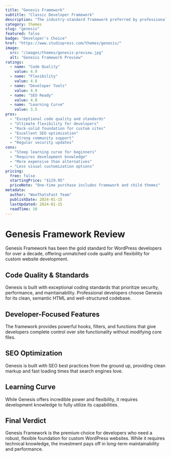 ```yaml
---
title: "Genesis Framework"
subtitle: "Classic Developer Framework"
description: "The industry-standard framework preferred by professional developers for building robust, custom WordPress websites with exceptional coding standards."
category: themes
slug: "genesis"
featured: false
badge: "Developer's Choice"
href: "https://www.studiopress.com/themes/genesis/"
image:
  src: "/images/themes/genesis-preview.jpg"
  alt: "Genesis Framework Preview"
ratings:
  - name: "Code Quality"
    value: 4.9
  - name: "Flexibility"
    value: 4.8
  - name: "Developer Tools"
    value: 4.9
  - name: "SEO Ready"
    value: 4.8
  - name: "Learning Curve"
    value: 3.5
pros:
  - "Exceptional code quality and standards"
  - "Ultimate flexibility for developers"
  - "Rock-solid foundation for custom sites"
  - "Excellent SEO optimization"
  - "Strong community support"
  - "Regular security updates"
cons:
  - "Steep learning curve for beginners"
  - "Requires development knowledge"
  - "More expensive than alternatives"
  - "Less visual customization options"
pricing:
  free: false
  startingPrice: "$129.95"
  priceNote: "One-time purchase includes framework and child themes"
metadata:
  author: "WooThatsFast Team"
  publishDate: 2024-01-15
  lastUpdated: 2024-01-15
  readTime: 10
---
```


# Genesis Framework Review

Genesis Framework has been the gold standard for WordPress developers for over a decade, offering unmatched code quality and flexibility for custom website development.

## Code Quality & Standards

Genesis is built with exceptional coding standards that prioritize security, performance, and maintainability. Professional developers choose Genesis for its clean, semantic HTML and well-structured codebase.

## Developer-Focused Features

The framework provides powerful hooks, filters, and functions that give developers complete control over site functionality without modifying core files.

## SEO Optimization

Genesis is built with SEO best practices from the ground up, providing clean markup and fast loading times that search engines love.

## Learning Curve

While Genesis offers incredible power and flexibility, it requires development knowledge to fully utilize its capabilities.

## Final Verdict

Genesis Framework is the premium choice for developers who need a robust, flexible foundation for custom WordPress websites. While it requires technical knowledge, the investment pays off in long-term maintainability and performance.